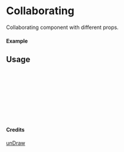 
<Meta of={Collaborating} title="unDraw/Collaborating" />

# Collaborating

Collaborating component with different props.

#### Example

<Canvas of={Collaborating.Primary} />

## Usage

```ts
import { Collaborating } from "yadl-ui";

const Example = () => {
  return (
      <Collaborating />
  );
};

export default Example;
```

#### Credits
[unDraw](https://undraw.co/illustrations)
